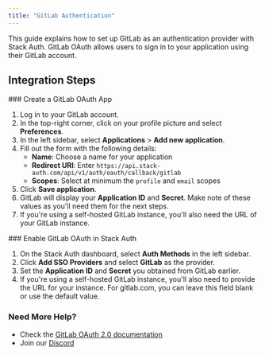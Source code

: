 ```yaml
---
title: "GitLab Authentication"
---
```


This guide explains how to set up GitLab as an authentication provider with Stack Auth. GitLab OAuth allows users to sign in to your application using their GitLab account.


## Integration Steps

<Steps>
  <Step>
  ### Create a GitLab OAuth App
  
  1. Log in to your GitLab account.
  2. In the top-right corner, click on your profile picture and select **Preferences**.
  3. In the left sidebar, select **Applications** > **Add new application**.
  4. Fill out the form with the following details:
     - **Name**: Choose a name for your application
     - **Redirect URI**: Enter `https://api.stack-auth.com/api/v1/auth/oauth/callback/gitlab`
     - **Scopes**: Select at minimum the `profile` and `email` scopes
  5. Click **Save application**.
  6. GitLab will display your **Application ID** and **Secret**. Make note of these values as you'll need them for the next steps.
  7. If you're using a self-hosted GitLab instance, you'll also need the URL of your GitLab instance.
  </Step>
  <Step>
  ### Enable GitLab OAuth in Stack Auth
  
  1. On the Stack Auth dashboard, select **Auth Methods** in the left sidebar.
  2. Click **Add SSO Providers** and select **GitLab** as the provider.
  3. Set the **Application ID** and **Secret** you obtained from GitLab earlier.
  4. If you're using a self-hosted GitLab instance, you'll also need to provide the URL for your instance. For gitlab.com, you can leave this field blank or use the default value.
  </Step>
</Steps>

### Need More Help?

- Check the [GitLab OAuth 2.0 documentation](https://docs.gitlab.com/ee/api/oauth2.html)
- Join our [Discord](https://discord.stack-auth.com)
